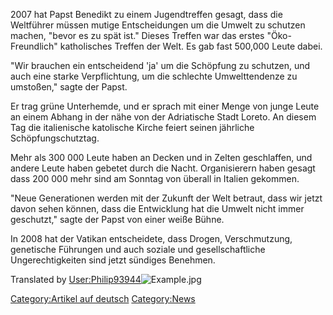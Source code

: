 {{Trans validate|[[The Pope has gone Green]]}}
{{Translation validate - German|[[The Pope has gone Green]]}}
{{Lang|[[Der Papst wird Grün|Deutsch]] - [[The Pope has gone Green|English]]}}
2007 hat Papst Benedikt zu einem Jugendtreffen gesagt, dass die Weltführer müssen mutige Entscheidungen um die Umwelt zu schutzen machen, "bevor es zu spät ist."  Dieses Treffen war das erstes "Öko-Freundlich" katholisches Treffen der Welt. Es gab fast 500,000 Leute dabei.   


"Wir brauchen ein entscheidend 'ja' um die Schöpfung zu schutzen, und auch eine starke Verpflichtung, um die schlechte Umwelttendenze zu umstoßen," sagte der Papst. 

Er trag grüne Unterhemde, und er sprach mit einer Menge von junge Leute an einem Abhang in der nähe von der Adriatische Stadt Loreto. An diesem Tag die italienische katolische Kirche feiert seinen jährliche Schöpfungschutztag.

Mehr als 300 000 Leute haben an Decken und in Zelten geschlaffen, und andere Leute haben gebetet durch die Nacht. Organisierern haben gesagt dass 200 000 mehr sind am Sonntag von überall in Italien gekommen.

"Neue Generationen werden mit der Zukunft der Welt betraut,  dass wir jetzt davon sehen können, dass die Entwicklung hat die Umwelt nicht immer geschutzt," sagte der Papst von einer weiße Bühne. 

In 2008 hat der Vatikan entscheidete, dass Drogen, Verschmutzung, genetische Führungen und auch soziale und gesellschaftliche Ungerechtigkeiten sind jetzt sündiges Benehmen.


Translated by [[User:Philip93944]][[Image:Example.jpg]]

[[Category:Artikel auf deutsch]]
[[Category:News]]